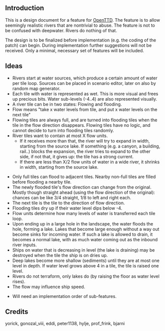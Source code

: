 ==Introduction==
This is a design document for a feature for [http://openttd.org OpenTTD]. The feature 
is to allow seemingly realistic rivers that are nontrivial to abuse. The feature is
not to be confused with deepwater. Rivers do nothing of that.

The design is to be finalized before implementation (e.g. the coding of the patch) 
can begin. During implementation further suggestions will not be received.
Only a minimal, necessary set of features will be included.

==Ideas==

*Rivers start at water sources, which produce a certain amount of water per tile loop. Sources can be placed in scenario editor, later on also by random map generator.
*Each tile with water is represented as wet. This is more visual and frees up precious bits. Water sub-levels (-4..4) are also represented visually.
*A river tile can be in two states: Flowing and flooding.
*Flow means "take x water levels from tile, and put x water levels on the next tile"
*Flowing tiles are always full, and are turned into flooding tiles when the tile in the flow direction disappears. Flowing tiles have no logic, and cannot decide to turn into flooding tiles randomly.
*River tiles want to contain at most X flow units. 
**If it receives more than that, the river will try to expand in width, starting from the source lake. If something (e.g. a canyon, a building, rail..) blocks the expansion, the river tries to expand to the other side, if not that, it gives up: the tile has a strong current.
**If there are less than X/2 flow units of water in a wide river, it shrinks in width, starting from the source lake. 


*Only full tiles can flood to adjacent tiles. Nearby non-full tiles are filled before flooding a nearby tile.
*The newly flooded tile's flow direction can change from the original. Mostly though straight ahead (using the flow direction of the original): chances can be like 3/4 straight, 1/8 to left and right each.
*The next tile is the tile to the direction of flow direction.
*Flooding tiles dry up if their water level dips below -4.
*Flow units determine how many levels of water is transferred each tile loop.
*Upon ending up in a large hole in the landscape, the water floods the hole, forming a lake. Lakes that become large enough without a way out become sinks for incoming water. If such a lake is allowed to drain, it becomes a normal lake, with as much water coming out as the inbound river inputs.
*Ships on water that is decreasing in level (the lake is draining) may be destroyed when the tile the ship is on dries up.
*Deep lakes become more shallow (sediments) until they are at most one level in depth. If water level grows above 4 in a tile, the tile is raised one level.
*Rivers do not terraform, only lakes do (by raising the floor as water level rises).
*The flow may influence ship speed.


*Will need an implementation order of sub-features.

==Credits==

yorick, gonozal_viii, eddi, peter1138, hylje, prof_frink, bjarni
